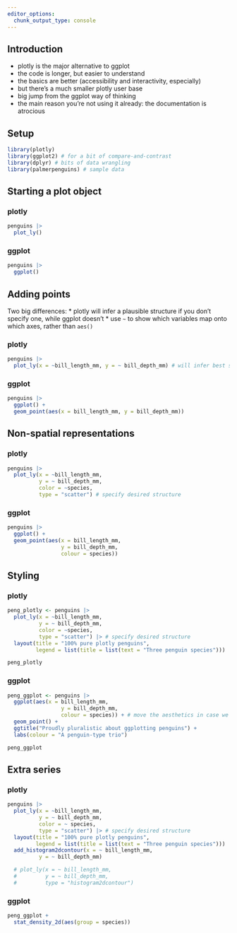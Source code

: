 ```yaml
---
editor_options: 
  chunk_output_type: console
---
```


## Introduction

+ plotly is the major alternative to ggplot
+ the code is longer, but easier to understand
+ the basics are better (accessibility and interactivity, especially)
+ but there's a much smaller plotly user base
+ big jump from the ggplot way of thinking
+ the main reason you're not using it already: the documentation is atrocious

## Setup

```r
library(plotly)
library(ggplot2) # for a bit of compare-and-contrast
library(dplyr) # bits of data wrangling
library(palmerpenguins) # sample data
```

## Starting a plot object

:::{.panel-tabset}

### plotly
```r
penguins |>
  plot_ly()
```

### ggplot

```r
penguins |>
  ggplot()
```

:::

## Adding points

Two big differences:
* plotly will infer a plausible structure if you don't specify one, while ggplot doesn't
* use `~` to show which variables map onto which axes, rather than `aes()`

:::{.panel-tabset}

### plotly
```r
penguins |>
  plot_ly(x = ~bill_length_mm, y = ~ bill_depth_mm) # will infer best structure
```

### ggplot

```r
penguins |>
  ggplot() +
  geom_point(aes(x = bill_length_mm, y = bill_depth_mm))
```

:::

## Non-spatial representations

:::{.panel-tabset}

### plotly
```r
penguins |>
  plot_ly(x = ~bill_length_mm, 
          y = ~ bill_depth_mm, 
          color = ~species, 
          type = "scatter") # specify desired structure
```

### ggplot

```r
penguins |>
  ggplot() +
  geom_point(aes(x = bill_length_mm, 
                 y = bill_depth_mm,
                 colour = species))
```

:::

## Styling

:::{.panel-tabset}

### plotly
```r
peng_plotly <- penguins |>
  plot_ly(x = ~bill_length_mm, 
          y = ~ bill_depth_mm, 
          color = ~species, 
          type = "scatter") |> # specify desired structure
  layout(title = "100% pure plotly penguins",
         legend = list(title = list(text = "Three penguin species")))

peng_plotly 
```

### ggplot

```r
peng_ggplot <- penguins |>
  ggplot(aes(x = bill_length_mm, 
                 y = bill_depth_mm,
                 colour = species)) + # move the aesthetics in case we decide to get fancy
  geom_point() + 
  ggtitle("Proudly pluralistic about ggplotting penguins") +
  labs(colour = "A penguin-type trio")

peng_ggplot
```

:::

## Extra series

:::{.panel-tabset}

### plotly
```r
penguins |>
  plot_ly(x = ~bill_length_mm, 
          y = ~ bill_depth_mm, 
          color = ~ species,
          type = "scatter") |> # specify desired structure
  layout(title = "100% pure plotly penguins",
         legend = list(title = list(text = "Three penguin species"))) |>
  add_histogram2dcontour(x = ~ bill_length_mm, 
          y = ~ bill_depth_mm)

  # plot_ly(x = ~ bill_length_mm, 
  #         y = ~ bill_depth_mm, 
  #         type = "histogram2dcontour") 


```

### ggplot

```r
peng_ggplot + 
  stat_density_2d(aes(group = species))
```

:::
